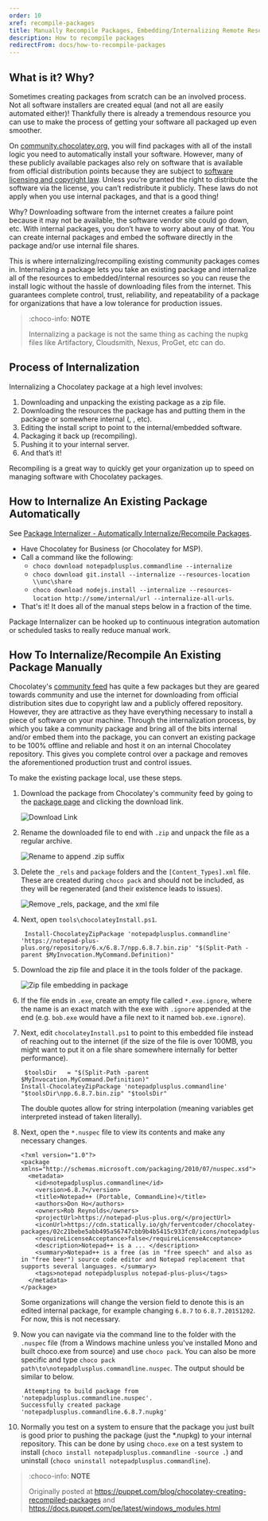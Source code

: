 ```yaml
---
order: 10
xref: recompile-packages
title: Manually Recompile Packages, Embedding/Internalizing Remote Resources
description: How to recompile packages
redirectFrom: docs/how-to-recompile-packages
---
```


## What is it? Why?

Sometimes creating packages from scratch can be an involved process. Not all software installers are created equal (and not all are easily automated either)! Thankfully there is already a tremendous resource you can use to make the process of getting your software all packaged up even smoother.

On [community.chocolatey.org](https://community.chocolatey.org), you will find packages with all of the install logic you need to automatically install your software. However, many of these publicly available packages also rely on software that is available from official distribution points because they are subject to [software licensing and copyright law](https://en.wikipedia.org/wiki/Software_license). Unless you’re granted the right to distribute the software via the license, you can’t redistribute it publicly. These laws do not apply when you use internal packages, and that is a good thing!

Why? Downloading software from the internet creates a failure point because it may not be available, the software vendor site could go down, etc. With internal packages, you don’t have to worry about any of that. You can create internal packages and embed the software directly in the package and/or use internal file shares.

This is where internalizing/recompiling existing community packages comes in. Internalizing a package lets you take an existing package and internalize all of the resources to embedded/internal resources so you can reuse the install logic without the hassle of downloading files from the internet. This guarantees complete control, trust, reliability, and repeatability of a package for organizations that have a low tolerance for production issues.

> :choco-info: **NOTE**
>
> Internalizing a package is not the same thing as caching the nupkg files like Artifactory, Cloudsmith, Nexus, ProGet, etc can do.

## Process of Internalization

Internalizing a Chocolatey package at a high level involves:

1. Downloading and unpacking the existing package as a zip file.
1. Downloading the resources the package has and putting them in the package or somewhere internal (<Xref title="UNC, internal Http repository, DFS" value="host-packages" />, <Xref title="SCCM Distribution point" value="integrations" />, etc).
1. Editing the install script to point to the internal/embedded software.
1. Packaging it back up (recompiling).
1. Pushing it to your internal server.
1. And that’s it!

Recompiling is a great way to quickly get your organization up to speed on managing software with Chocolatey packages.

## How to Internalize An Existing Package Automatically

See [Package Internalizer - Automatically Internalize/Recompile Packages](#how-to-internalize-an-existing-package-automatically).

* Have Chocolatey for Business (or Chocolatey for MSP).
* Call a command like the following:
  * `choco download notepadplusplus.commandline --internalize`
  * `choco download git.install --internalize --resources-location \\unc\share`
  * `choco download nodejs.install --internalize --resources-location http://some/internal/url --internalize-all-urls`.
* That's it! It does all of the manual steps below in a fraction of the time.

Package Internalizer can be hooked up to continuous integration automation or scheduled tasks to really reduce manual work.


## How To Internalize/Recompile An Existing Package Manually

Chocolatey's [community feed](https://community.chocolatey.org/packages) has quite a few packages but they are geared towards community and use the internet for downloading from official distribution sites due to copyright law and a publicly offered repository. However, they are attractive as they have everything necessary to install a piece of software on your machine. Through the internalization process, by which you take a community package and bring all of the bits internal and/or embed them into the package, you can convert an existing package to be 100% offline and reliable and host it on an internal Chocolatey repository. This gives you complete control over a package and removes the aforementioned production trust and control issues.

To make the existing package local, use these steps.

1. Download the package from Chocolatey's community feed by going to the [package page](https://community.chocolatey.org/packages/notepadplusplus.commandline) and clicking the download link.

   ![Download Link](/images/recompile/choco_npp_download.png)

1. Rename the downloaded file to end with `.zip` and unpack the file as a regular archive.

   ![Rename to append .zip suffix](/images/recompile/choco_rename_nupkg_zip.png)

1. Delete the `_rels` and `package` folders and the `[Content_Types].xml` file. These are created during `choco pack` and should not be included, as they will be regenerated (and their existence leads to issues).

   ![Remove _rels, package, and the xml file](/images/recompile/choco_delete_pkg_files.png)

1. Next, open `tools\chocolateyInstall.ps1`.

        Install-ChocolateyZipPackage 'notepadplusplus.commandline' 'https://notepad-plus-plus.org/repository/6.x/6.8.7/npp.6.8.7.bin.zip' "$(Split-Path -parent $MyInvocation.MyCommand.Definition)"

1. Download the zip file and place it in the tools folder of the package.

   ![Zip file embedding in package](/images/recompile/choco_download_zip.png)

1. If the file ends in `.exe`, create an empty file called `*.exe.ignore`, where the name is an exact match with the exe with `.ignore` appended at the end (e.g. `bob.exe` would have a file next to it named `bob.exe.ignore`).
1. Next, edit `chocolateyInstall.ps1` to point to this embedded file instead of reaching out to the internet (if the size of the file is over 100MB, you might want to put it on a file share somewhere internally for better performance).

        $toolsDir   = "$(Split-Path -parent $MyInvocation.MyCommand.Definition)"
       Install-ChocolateyZipPackage 'notepadplusplus.commandline' "$toolsDir\npp.6.8.7.bin.zip" "$toolsDir"

   The double quotes allow for string interpolation (meaning variables get interpreted instead of taken literally).

1. Next, open the `*.nuspec` file to view its contents and make any necessary changes.

       <?xml version="1.0"?>
       <package xmlns="http://schemas.microsoft.com/packaging/2010/07/nuspec.xsd">
         <metadata>
           <id>notepadplusplus.commandline</id>
           <version>6.8.7</version>
           <title>Notepad++ (Portable, CommandLine)</title>
           <authors>Don Ho</authors>
           <owners>Rob Reynolds</owners>
           <projectUrl>https://notepad-plus-plus.org/</projectUrl>
           <iconUrl>https://cdn.statically.io/gh/ferventcoder/chocolatey-packages/02c21bebe5abb495a56747cbb9b4b5415c933fc0/icons/notepadplusplus.png</iconUrl>
           <requireLicenseAcceptance>false</requireLicenseAcceptance>
           <description>Notepad++ is a ... </description>
           <summary>Notepad++ is a free (as in "free speech" and also as in "free beer") source code editor and Notepad replacement that supports several languages. </summary>
           <tags>notepad notepadplusplus notepad-plus-plus</tags>
         </metadata>
       </package>

   Some organizations will change the version field to denote this is an edited internal package, for example changing `6.8.7` to `6.8.7.20151202`. For now, this is not necessary.

1. Now you can navigate via the command line to the folder with the `.nuspec` file (from a Windows machine unless you've installed Mono and built choco.exe from source) and use `choco pack`. You can also be more specific and type `choco pack path\to\notepadplusplus.commandline.nuspec`. The output should be similar to below.

        Attempting to build package from 'notepadplusplus.commandline.nuspec'.
       Successfully created package 'notepadplusplus.commandline.6.8.7.nupkg'

1. Normally you test on a system to ensure that the package you just built is good prior to pushing the package (just the *.nupkg) to your internal repository. This can be done by using `choco.exe` on a test system to install (`choco install notepadplusplus.commandline -source .`) and uninstall (`choco uninstall notepadplusplus.commandline`).

> :choco-info: **NOTE**
>
> Originally posted at https://puppet.com/blog/chocolatey-creating-recompiled-packages and https://docs.puppet.com/pe/latest/windows_modules.html
